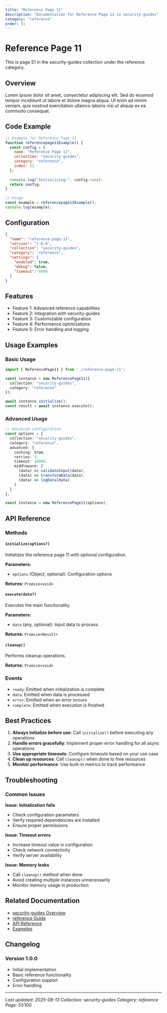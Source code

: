 ```yaml
---
title: "Reference Page 11"
description: "Documentation for Reference Page 11 in security-guides"
category: "reference"
order: 51
---
```


# Reference Page 11

This is page 51 in the security-guides collection under the reference category.

## Overview

Lorem ipsum dolor sit amet, consectetur adipiscing elit. Sed do eiusmod tempor incididunt ut labore et dolore magna aliqua. Ut enim ad minim veniam, quis nostrud exercitation ullamco laboris nisi ut aliquip ex ea commodo consequat.

## Code Example

```javascript
// Example for Reference Page 11
function referencepage11Example() {
  const config = {
    name: "Reference Page 11",
    collection: "security-guides",
    category: "reference",
    index: 51
  };
  
  console.log("Initializing:", config.name);
  return config;
}

// Usage
const example = referencepage11Example();
console.log(example);
```

## Configuration

```json
{
  "name": "reference-page-11",
  "version": "1.0.0",
  "collection": "security-guides",
  "category": "reference",
  "settings": {
    "enabled": true,
    "debug": false,
    "timeout": 5000
  }
}
```

## Features

- Feature 1: Advanced reference capabilities
- Feature 2: Integration with security-guides
- Feature 3: Customizable configuration
- Feature 4: Performance optimizations
- Feature 5: Error handling and logging

## Usage Examples

### Basic Usage

```typescript
import { ReferencePage11 } from './reference-page-11';

const instance = new ReferencePage11({
  collection: "security-guides",
  category: "reference"
});

await instance.initialize();
const result = await instance.execute();
```

### Advanced Usage

```typescript
// Advanced configuration
const options = {
  collection: "security-guides",
  category: "reference",
  advanced: {
    caching: true,
    retries: 3,
    timeout: 10000,
    middleware: [
      (data) => validateInput(data),
      (data) => transformData(data),
      (data) => logData(data)
    ]
  }
};

const instance = new ReferencePage11(options);
```

## API Reference

### Methods

#### `initialize(options?)`

Initializes the reference page 11 with optional configuration.

**Parameters:**
- `options` (Object, optional): Configuration options

**Returns:** `Promise<void>`

#### `execute(data?)`

Executes the main functionality.

**Parameters:**
- `data` (any, optional): Input data to process

**Returns:** `Promise<Result>`

#### `cleanup()`

Performs cleanup operations.

**Returns:** `Promise<void>`

### Events

- `ready`: Emitted when initialization is complete
- `data`: Emitted when data is processed
- `error`: Emitted when an error occurs
- `complete`: Emitted when execution is finished

## Best Practices

1. **Always initialize before use**: Call `initialize()` before executing any operations
2. **Handle errors gracefully**: Implement proper error handling for all async operations
3. **Use appropriate timeouts**: Configure timeouts based on your use case
4. **Clean up resources**: Call `cleanup()` when done to free resources
5. **Monitor performance**: Use built-in metrics to track performance

## Troubleshooting

### Common Issues

**Issue: Initialization fails**
- Check configuration parameters
- Verify required dependencies are installed
- Ensure proper permissions

**Issue: Timeout errors**
- Increase timeout value in configuration
- Check network connectivity
- Verify server availability

**Issue: Memory leaks**
- Call `cleanup()` method when done
- Avoid creating multiple instances unnecessarily
- Monitor memory usage in production

## Related Documentation

- [security-guides Overview](../index)
- [reference Guide](../reference/index)
- [API Reference](../api/index)
- [Examples](../examples/index)

## Changelog

### Version 1.0.0
- Initial implementation
- Basic reference functionality
- Configuration support
- Error handling

---

*Last updated: 2025-08-13*
*Collection: security-guides*
*Category: reference*
*Page: 51/100*
